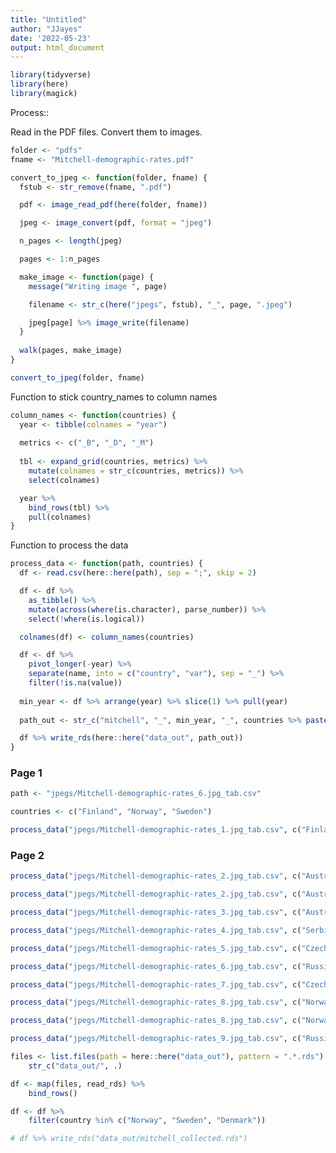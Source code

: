 ```yaml
---
title: "Untitled"
author: "JJayes"
date: '2022-05-23'
output: html_document
---
```

```r
library(tidyverse)
library(here)
library(magick)

```


Process::

Read in the PDF files. Convert them to images. 


```r

folder <- "pdfs"
fname <- "Mitchell-demographic-rates.pdf"

convert_to_jpeg <- function(folder, fname) {
  fstub <- str_remove(fname, ".pdf")

  pdf <- image_read_pdf(here(folder, fname))

  jpeg <- image_convert(pdf, format = "jpeg")

  n_pages <- length(jpeg)

  pages <- 1:n_pages

  make_image <- function(page) {
    message("Writing image ", page)

    filename <- str_c(here("jpegs", fstub), "_", page, ".jpeg")

    jpeg[page] %>% image_write(filename)
  }
  
  walk(pages, make_image)
}

convert_to_jpeg(folder, fname)

```

Function to stick country_names to column names

```r

column_names <- function(countries) {
  year <- tibble(colnames = "year")
  
  metrics <- c("_B", "_D", "_M")
  
  tbl <- expand_grid(countries, metrics) %>%
    mutate(colnames = str_c(countries, metrics)) %>%
    select(colnames)

  year %>%
    bind_rows(tbl) %>%
    pull(colnames)
}
```

Function to process the data

```r
process_data <- function(path, countries) {
  df <- read.csv(here::here(path), sep = ";", skip = 2)

  df <- df %>%
    as_tibble() %>%
    mutate(across(where(is.character), parse_number)) %>%
    select(!where(is.logical))

  colnames(df) <- column_names(countries)

  df <- df %>%
    pivot_longer(-year) %>%
    separate(name, into = c("country", "var"), sep = "_") %>%
    filter(!is.na(value))
  
  min_year <- df %>% arrange(year) %>% slice(1) %>% pull(year)
  
  path_out <- str_c("mitchell", "_", min_year, "_", countries %>% paste0(collapse = "_"), ".rds")

  df %>% write_rds(here::here("data_out", path_out))
}
```


### Page 1

```r
path <- "jpegs/Mitchell-demographic-rates_6.jpg_tab.csv"

countries <- c("Finland", "Norway", "Sweden")

process_data("jpegs/Mitchell-demographic-rates_1.jpg_tab.csv", c("Finland", "Norway", "Sweden"))

```

### Page 2


```r
process_data("jpegs/Mitchell-demographic-rates_2.jpg_tab.csv", c("Austria", "Belgium", "Denmark", "Finland"))

```

```r
process_data("jpegs/Mitchell-demographic-rates_2.jpg_tab.csv", c("Austria", "Belgium", "Denmark", "Finland"))

```

```r
process_data("jpegs/Mitchell-demographic-rates_3.jpg_tab.csv", c("Austria", "Belgium", "Bulgaria", "Denmark"))

```

```r
process_data("jpegs/Mitchell-demographic-rates_4.jpg_tab.csv", c("Serbia", "Spain", "Sweden"))

```

```r
process_data("jpegs/Mitchell-demographic-rates_5.jpg_tab.csv", c("Czechoslovakia", "Denmark", "Finland", "France"))

```


```r
process_data("jpegs/Mitchell-demographic-rates_6.jpg_tab.csv", c("Russia", "Serbia", "Spain", "Sweden"))

```

```r
process_data("jpegs/Mitchell-demographic-rates_7.jpg_tab.csv", c("Czechoslovakia", "Denmark", "Finland", "France"))

```


```r
process_data("jpegs/Mitchell-demographic-rates_8.jpg_tab.csv", c("Norway", "Poland", "Portugal", "Romania"))

```

```r
process_data("jpegs/Mitchell-demographic-rates_8.jpg_tab.csv", c("Norway", "Poland", "Portugal", "Romania"))

```


```r
process_data("jpegs/Mitchell-demographic-rates_9.jpg_tab.csv", c("Russia", "Spain", "Sweden"))

```


```r
files <- list.files(path = here::here("data_out"), pattern = ".*.rds") %>% 
    str_c("data_out/", .)

df <- map(files, read_rds) %>% 
    bind_rows()

df <- df %>% 
    filter(country %in% c("Norway", "Sweden", "Denmark"))

# df %>% write_rds("data_out/mitchell_collected.rds")
```

